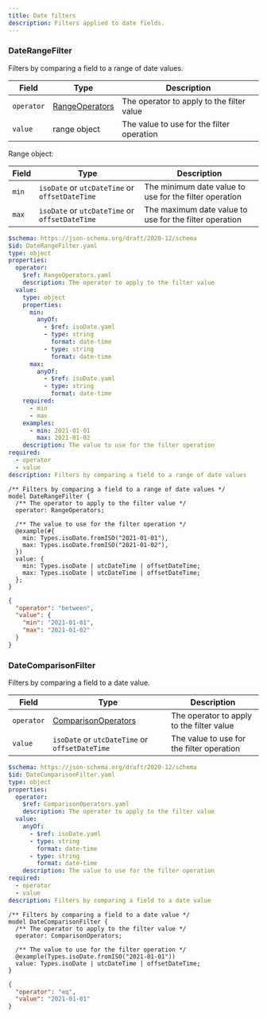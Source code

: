```yaml
---
title: Date filters
description: Filters applied to date fields.
---
```



### DateRangeFilter

Filters by comparing a field to a range of date values.

<Tabs>
  <TabItem label="Table">

| Field      | Type                                                                   | Description                               |
| ---------- | ---------------------------------------------------------------------- | ----------------------------------------- |
| `operator` | [RangeOperators](/simpler-grants-protocol/protocol/filters/base#rangeoperators) | The operator to apply to the filter value |
| `value`    | range object                                                           | The value to use for the filter operation |

Range object:

| Field | Type                                           | Description                                            |
| ----- | ---------------------------------------------- | ------------------------------------------------------ |
| `min` | `isoDate` or `utcDateTime` or `offsetDateTime` | The minimum date value to use for the filter operation |
| `max` | `isoDate` or `utcDateTime` or `offsetDateTime` | The maximum date value to use for the filter operation |

  </TabItem>

  <TabItem label="JSON Schema">

```yaml
$schema: https://json-schema.org/draft/2020-12/schema
$id: DateRangeFilter.yaml
type: object
properties:
  operator:
    $ref: RangeOperators.yaml
    description: The operator to apply to the filter value
  value:
    type: object
    properties:
      min:
        anyOf:
          - $ref: isoDate.yaml
          - type: string
            format: date-time
          - type: string
            format: date-time
      max:
        anyOf:
          - $ref: isoDate.yaml
          - type: string
            format: date-time
    required:
      - min
      - max
    examples:
      - min: 2021-01-01
        max: 2021-01-02
    description: The value to use for the filter operation
required:
  - operator
  - value
description: Filters by comparing a field to a range of date values
```

  </TabItem>

  <TabItem label="TypeSpec">

```typespec
/** Filters by comparing a field to a range of date values */
model DateRangeFilter {
  /** The operator to apply to the filter value */
  operator: RangeOperators;

  /** The value to use for the filter operation */
  @example(#{
    min: Types.isoDate.fromISO("2021-01-01"),
    max: Types.isoDate.fromISO("2021-01-02"),
  })
  value: {
    min: Types.isoDate | utcDateTime | offsetDateTime;
    max: Types.isoDate | utcDateTime | offsetDateTime;
  };
}
```

  </TabItem>

  <TabItem label="Example">

```json
{
  "operator": "between",
  "value": {
    "min": "2021-01-01",
    "max": "2021-01-02"
  }
}
```

  </TabItem>
</Tabs>

### DateComparisonFilter

Filters by comparing a field to a date value.

<Tabs>
  <TabItem label="Table">

| Field      | Type                                                                             | Description                               |
| ---------- | -------------------------------------------------------------------------------- | ----------------------------------------- |
| `operator` | [ComparisonOperators](/simpler-grants-protocol/protocol/filters/base#comparisonoperators) | The operator to apply to the filter value |
| `value`    | `isoDate` or `utcDateTime` or `offsetDateTime`                                   | The value to use for the filter operation |

  </TabItem>

  <TabItem label="JSON Schema">

```yaml
$schema: https://json-schema.org/draft/2020-12/schema
$id: DateComparisonFilter.yaml
type: object
properties:
  operator:
    $ref: ComparisonOperators.yaml
    description: The operator to apply to the filter value
  value:
    anyOf:
      - $ref: isoDate.yaml
      - type: string
        format: date-time
      - type: string
        format: date-time
    description: The value to use for the filter operation
required:
  - operator
  - value
description: Filters by comparing a field to a date value
```

  </TabItem>

  <TabItem label="TypeSpec">

```typespec
/** Filters by comparing a field to a date value */
model DateComparisonFilter {
  /** The operator to apply to the filter value */
  operator: ComparisonOperators;

  /** The value to use for the filter operation */
  @example(Types.isoDate.fromISO("2021-01-01"))
  value: Types.isoDate | utcDateTime | offsetDateTime;
}
```

  </TabItem>

  <TabItem label="Example">

```json
{
  "operator": "eq",
  "value": "2021-01-01"
}
```

  </TabItem>
</Tabs>
